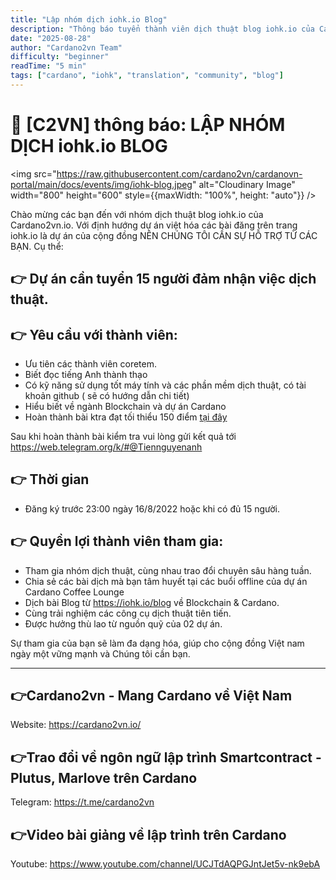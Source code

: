 ```yaml
---
title: "Lập nhóm dịch iohk.io Blog"
description: "Thông báo tuyển thành viên dịch thuật blog iohk.io của Cardano2vn"
date: "2025-08-28"
author: "Cardano2vn Team"
difficulty: "beginner"
readTime: "5 min"
tags: ["cardano", "iohk", "translation", "community", "blog"]
---
```


# 📣 [C2VN] thông báo: LẬP NHÓM DỊCH iohk.io BLOG

<img src="https://raw.githubusercontent.com/cardano2vn/cardanovn-portal/main/docs/events/img/iohk-blog.jpeg" alt="Cloudinary Image" width="800" height="600" style={{maxWidth: "100%", height: "auto"}} />

Chào mừng các bạn đến với nhóm dịch thuật blog iohk.io của Cardano2vn.io. 
Với định hướng dự án việt hóa các bài đăng trên trang iohk.io là dự án của cộng đồng NÊN CHÚNG TÔI CẦN SỰ HỖ TRỢ TỪ CÁC BẠN. Cụ thể:

## 👉 Dự án cần tuyển 15 người đảm nhận việc dịch thuật.

## 👉 Yêu cầu với thành viên:

- Ưu tiên các thành viên coretem.
- Biết đọc tiếng Anh thành thạo
- Có kỹ năng sử dụng tốt máy tính và các phần mềm dịch thuật, có tài khoản github ( sẽ có hướng dẫn chi tiết)
- Hiểu biết về ngành Blockchain và dự án Cardano
- Hoàn thành bài ktra đạt tối thiểu 150 điểm [tại đây](https://fimi.vn/kiem-tra-blockchain-pro/)

Sau khi hoàn thành bài kiểm tra vui lòng gửi kết quả tới https://web.telegram.org/k/#@Tiennguyenanh 

## 👉 Thời gian
-  Đăng ký trước 23:00 ngày 16/8/2022 hoặc khi có đủ 15 người.
 
## 👉 Quyền lợi thành viên tham gia:
- Tham gia nhóm dịch thuật, cùng nhau trao đổi chuyên sâu hàng tuần.
- Chia sẻ các bài dịch mà bạn tâm huyết tại các buổi offline của dự án Cardano Coffee Lounge
- Dịch bài Blog từ  https://iohk.io/blog về Blockchain & Cardano.
- Cùng trải nghiệm các công cụ dịch thuật tiên tiến.
- Được hưởng thù lao từ nguồn quỹ của 02 dự án.

Sự tham gia của bạn sẽ làm đa dạng hóa, giúp cho cộng đồng Việt nam ngày một vững mạnh và Chúng tôi cần bạn.

---

## 👉Cardano2vn - Mang Cardano về Việt Nam 
Website: https://cardano2vn.io/ 

## 👉Trao đổi về ngôn ngữ lập trình Smartcontract - Plutus, Marlove trên Cardano
Telegram: https://t.me/cardano2vn 

## 👉Video bài giảng về lập trình trên Cardano
Youtube: https://www.youtube.com/channel/UCJTdAQPGJntJet5v-nk9ebA 
